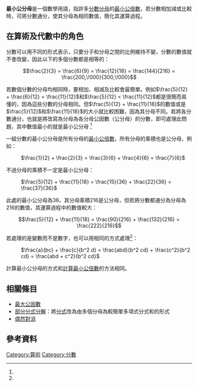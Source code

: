 '''最小公分母'''是一個數學用語，指許多[[分數|分數]][[分母|分母]]的[[最小公倍數|最小公倍數]]，若分數相加減或比較時，可將分數通分，使其分母為相同數值，簡化其運算過程。

== 在算術及代數中的角色 ==
分數可以用不同的形式表示，只要分子和分母之間的比例維持不變，分數的數值就不會改變，因此以下的多個分數都是相等的：

:<math>\frac{2}{3} = \frac{6}{9} = \frac{12}{18} = \frac{144}{216} = \frac{200,\!000}{300,\!000}</math>

若數個分數的分母均相同時，要相加、相減及比較會最簡單。例如<math>\frac{5}{12} + \frac{6}{12} = \frac{11}{12}</math>和<math>\frac{5}{12} < \frac{11}{12}</math>都是很簡而易懂的，因為這些分數的分母相同。但<math>\frac{5}{12} + \frac{11}{18}</math>的數值或是<math>\frac{5}{12}</math>和<math>\frac{11}{18}</math>的大小就比較困難，因為其分母不同。若將各分數通分，也就是將改寫為分母為各分母公因數（公分母）的分數，即可處理此問題，其中數值最小的就是最小公分母<!--but usually the least common denominator is desirable because it makes the rest of the calculation as simple as possible.--><ref name = worldbook/>

一組分數的最小公分母是所有分母的[[最小公倍數|最小公倍數]]，所有分母的乘積也是公分母，例如：

: <math>\frac{1}{2} + \frac{2}{3} = \frac{3}{6} + \frac{4}{6} = \frac{7}{6}</math>

不過分母的乘積不一定是最小公分母：

: <math>\frac{5}{12} + \frac{11}{18} = \frac{15}{36} + \frac{22}{36} = \frac{37}{36}</math>

此處的最小公分母為36，其分母乘積216是公分母，但若將分數都通分為分母為216的數值，其運算過程中的數值較大：

:<math>\frac{5}{12} + \frac{11}{18} = \frac{90}{216} + \frac{132}{216} = \frac{222}{216}</math>

若處理的是變數而不是數字，也可以用相同的方式處理<ref name = brooks/>：

: <math>\frac{a}{bc} + \frac{c}{b^2 d} = \frac{abd}{b^2 cd} + \frac{c^2}{b^2 cd} = \frac{abd + c^2}{b^2 cd}</math>

計算最小公分母的方式和[[最小公倍數#计算方法|計算最小公倍數]]的方法相同。

==相關條目==
* [[最大公因數|最大公因數]]
* [[部分分式分解|部分分式分解]]：將[[分式|分式]]改為由多個分母為較簡單多項式分式和的形式
* [[偶然對消|偶然對消]]

==參考資料==
{{reflist|refs=
<ref name="worldbook">{{cite book | url=http://books.google.com/books?id=x3VWKGMdIRUC&pg=PA2285&lpg=PA2285 | title=The World Book: Organized Knowledge in Story and Picture, Volume 3 | publisher=Hanson-Roach-Fowler Company | year=1918 | pages=2285–2286 | chapter=Fractions}}</ref>
<ref name="brooks">{{cite book | url=http://books.google.com/books?id=axUAAAAAYAAJ&pg=PA80 | title=The Normal Elementary Algebra, Part 1 | publisher=C. Sower Company| author=Brooks, Edward | year=1901 | pages=80 | accessdate=7 Jan 2014}}</ref>
}}

{{Fractions and ratios}}

{{DEFAULTSORT:Lowest Common Denominator}}
[[Category:算術|Category:算術]]
[[Category:分數|Category:分數]]